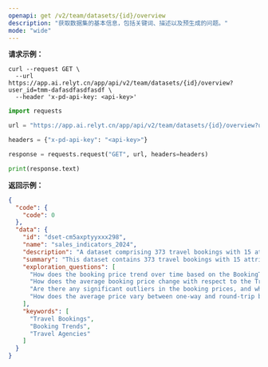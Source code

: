 ```yaml
---
openapi: get /v2/team/datasets/{id}/overview
description: "获取数据集的基本信息，包括关键词、描述以及预生成的问题。"
mode: "wide"
---
```


**请求示例：**
<CodeGroup>
```curl cURL
curl --request GET \
  --url https://app.ai.relyt.cn/app/api/v2/team/datasets/{id}/overview?user_id=tmm-dafasdfasdfasdf \
  --header 'x-pd-api-key: <api-key>'
```

```python Python
import requests

url = "https://app.ai.relyt.cn/app/api/v2/team/datasets/{id}/overview?user_id=tmm-dafasdfasdfasdf"

headers = {"x-pd-api-key": "<api-key>"}

response = requests.request("GET", url, headers=headers)

print(response.text)
```
</CodeGroup>

**返回示例：**

```json 200
{
  "code": {
    "code": 0
  },
  "data": {
    "id": "dset-cm5axptyyxxx298",
    "name": "sales_indicators_2024",
    "description": "A dataset comprising 373 travel bookings with 15 attributes, offering insights into booking patterns, pricing strategies, and more",
    "summary": "This dataset contains 373 travel bookings with 15 attributes, enabling analysis of booking trends, pricing strategies, and travel agency dynamics.",
    "exploration_questions": [
      "How does the booking price trend over time based on the BookingTimestamp?",
      "How does the average booking price change with respect to the TravelDate?",
      "Are there any significant outliers in the booking prices, and what might be causing them?",
      "How does the average price vary between one-way and round-trip bookings?"
    ],
    "keywords": [
      "Travel Bookings",
      "Booking Trends",
      "Travel Agencies"
    ]
  }
}
```

